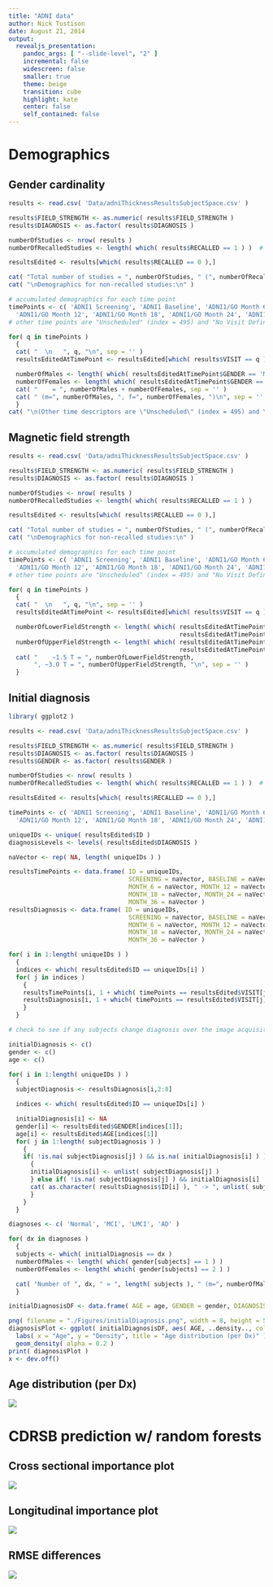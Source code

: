 ```yaml
---
title: "ADNI data"
author: Nick Tustison
date: August 21, 2014
output:
  revealjs_presentation:
    pandoc_args: [ "--slide-level", "2" ]
    incremental: false
    widescreen: false
    smaller: true
    theme: beige
    transition: cube
    highlight: kate
    center: false
    self_contained: false
---
```



# Demographics

## Gender cardinality

```r
results <- read.csv( 'Data/adniThicknessResultsSubjectSpace.csv' )

results$FIELD_STRENGTH <- as.numeric( results$FIELD_STRENGTH )
results$DIAGNOSIS <- as.factor( results$DIAGNOSIS )

numberOfStudies <- nrow( results )
numberOfRecalledStudies <- length( which( results$RECALLED == 1 ) )  # 579

resultsEdited <- results[which( results$RECALLED == 0 ),]

cat( "Total number of studies = ", numberOfStudies, " (", numberOfRecalledStudies, " recalled).\n", sep = '' )
cat( "\nDemographics for non-recalled studies:\n" )

# accumulated demographics for each time point
timePoints <- c( 'ADNI1 Screening', 'ADNI1 Baseline', 'ADNI1/GO Month 6',
  'ADNI1/GO Month 12', 'ADNI1/GO Month 18', 'ADNI1/GO Month 24', 'ADNI1/GO Month 36' )
# other time points are "Unscheduled" (index = 495) and "No Visit Defined" (index = 670)

for( q in timePoints )
  {
  cat( "  \n   ", q, "\n", sep = '' )
  resultsEditedAtTimePoint <- resultsEdited[which( results$VISIT == q ),]

  numberOfMales <- length( which( resultsEditedAtTimePoint$GENDER == 'M' ) )
  numberOfFemales <- length( which( resultsEditedAtTimePoint$GENDER == 'F' ) )
  cat( "    = ", numberOfMales + numberOfFemales, sep = '' )
  cat( " (m=", numberOfMales, ", f=", numberOfFemales, ")\n", sep = '' )
  }
cat( "\n(Other time descriptors are \"Unscheduled\" (index = 495) and \"No Visit Defined\" (index = 670).\n" )

```

## Magnetic field strength

```r
results <- read.csv( 'Data/adniThicknessResultsSubjectSpace.csv' )

results$FIELD_STRENGTH <- as.numeric( results$FIELD_STRENGTH )
results$DIAGNOSIS <- as.factor( results$DIAGNOSIS )

numberOfStudies <- nrow( results )
numberOfRecalledStudies <- length( which( results$RECALLED == 1 ) )

resultsEdited <- results[which( results$RECALLED == 0 ),]

cat( "Total number of studies = ", numberOfStudies, " (", numberOfRecalledStudies, " recalled).\n", sep = '' )
cat( "\nDemographics for non-recalled studies:\n" )

# accumulated demographics for each time point
timePoints <- c( 'ADNI1 Screening', 'ADNI1 Baseline', 'ADNI1/GO Month 6',
  'ADNI1/GO Month 12', 'ADNI1/GO Month 18', 'ADNI1/GO Month 24', 'ADNI1/GO Month 36' )
# other time points are "Unscheduled" (index = 495) and "No Visit Defined" (index = 670)

for( q in timePoints )
  {
  cat( "  \n   ", q, "\n", sep = '' )
  resultsEditedAtTimePoint <- resultsEdited[which( results$VISIT == q ),]

  numberOfLowerFieldStrength <- length( which( resultsEditedAtTimePoint$FIELD_STRENGTH < 2.0 &
                                               resultsEditedAtTimePoint$FIELD_STRENGTH > 1.0 ) )
  numberOfUpperFieldStrength <- length( which( resultsEditedAtTimePoint$FIELD_STRENGTH < 4.0 &
                                               resultsEditedAtTimePoint$FIELD_STRENGTH > 2.0 ) )
  cat( "    ~1.5 T = ", numberOfLowerFieldStrength,
       ", ~3.0 T = ", numberOfUpperFieldStrength, "\n", sep = '' )
  }
```


## Initial diagnosis

```r
library( ggplot2 )

results <- read.csv( 'Data/adniThicknessResultsSubjectSpace.csv' )

results$FIELD_STRENGTH <- as.numeric( results$FIELD_STRENGTH )
results$DIAGNOSIS <- as.factor( results$DIAGNOSIS )
results$GENDER <- as.factor( results$GENDER )

numberOfStudies <- nrow( results )
numberOfRecalledStudies <- length( which( results$RECALLED == 1 ) )  # 579

resultsEdited <- results[which( results$RECALLED == 0 ),]

timePoints <- c( 'ADNI1 Screening', 'ADNI1 Baseline', 'ADNI1/GO Month 6',
  'ADNI1/GO Month 12', 'ADNI1/GO Month 18', 'ADNI1/GO Month 24', 'ADNI1/GO Month 36' )

uniqueIDs <- unique( resultsEdited$ID )
diagnosisLevels <- levels( resultsEdited$DIAGNOSIS )

naVector <- rep( NA, length( uniqueIDs ) )

resultsTimePoints <- data.frame( ID = uniqueIDs,
                                 SCREENING = naVector, BASELINE = naVector,
                                 MONTH_6 = naVector, MONTH_12 = naVector,
                                 MONTH_18 = naVector, MONTH_24 = naVector,
                                 MONTH_36 = naVector )
resultsDiagnosis <- data.frame( ID = uniqueIDs,
                                 SCREENING = naVector, BASELINE = naVector,
                                 MONTH_6 = naVector, MONTH_12 = naVector,
                                 MONTH_18 = naVector, MONTH_24 = naVector,
                                 MONTH_36 = naVector )

for( i in 1:length( uniqueIDs ) )
  {
  indices <- which( resultsEdited$ID == uniqueIDs[i] )
  for( j in indices )
    {
    resultsTimePoints[i, 1 + which( timePoints == resultsEdited$VISIT[j] )] = j
    resultsDiagnosis[i, 1 + which( timePoints == resultsEdited$VISIT[j] )] = diagnosisLevels[resultsEdited$DIAGNOSIS[j]]
    }
  }

# check to see if any subjects change diagnosis over the image acquisition period

initialDiagnosis <- c()
gender <- c()
age <- c()

for( i in 1:length( uniqueIDs ) )
  {
  subjectDiagnosis <- resultsDiagnosis[i,2:8]

  indices <- which( resultsEdited$ID == uniqueIDs[i] )

  initialDiagnosis[i] <- NA
  gender[i] <- resultsEdited$GENDER[indices[1]];
  age[i] <- resultsEdited$AGE[indices[1]]
  for( j in 1:length( subjectDiagnosis ) )
    {
    if( !is.na( subjectDiagnosis[j] ) && is.na( initialDiagnosis[i] ) )
      {
      initialDiagnosis[i] <- unlist( subjectDiagnosis[j] )
      } else if( !is.na( subjectDiagnosis[j] ) && initialDiagnosis[i] != subjectDiagnosis[j] ) {
      cat( as.character( resultsDiagnosis$ID[i] ), " -> ", unlist( subjectDiagnosis ), "\n" )
      }
    }
  }

diagnoses <- c( 'Normal', 'MCI', 'LMCI', 'AD' )

for( dx in diagnoses )
  {
  subjects <- which( initialDiagnosis == dx )
  numberOfMales <- length( which( gender[subjects] == 1 ) )
  numberOfFemales <- length( which( gender[subjects] == 2 ) )

  cat( "Number of ", dx, " = ", length( subjects ), " (m=", numberOfMales, ", f=", numberOfFemales, ")", "\n\n", sep = '' )
  }

initialDiagnosisDF <- data.frame( AGE = age, GENDER = gender, DIAGNOSIS = initialDiagnosis )

png( filename = "./Figures/initialDiagnosis.png", width = 8, height = 5, units = "in", res = 100 )
diagnosisPlot <- ggplot( initialDiagnosisDF, aes( AGE, ..density.., colour = DIAGNOSIS, fill = DIAGNOSIS ) ) +
  labs( x = "Age", y = "Density", title = "Age distribution (per Dx)" ) +
  geom_density( alpha = 0.2 )
print( diagnosisPlot )
x <- dev.off()
```

## Age distribution (per Dx)

![](Figures/initialDiagnosis.png)


# CDRSB prediction w/ random forests

## Cross sectional importance plot

![](Figures/importanceCrossSectional.png)


## Longitudinal importance plot

![](Figures/importanceLongitudinal.png)

## RMSE differences

![](Figures/xrfRmse.png)
